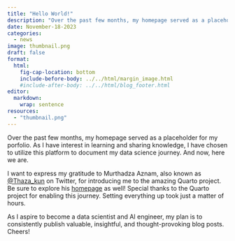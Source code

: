 ```yaml
---
title: "Hello World!"
description: "Over the past few months, my homepage served as a placeholder for my porfolio. As I have interest in learning and sharing knowledge, I have chosen to utilize this platform to document my data science journey. And now, here we are."
date: November-18-2023
categories: 
  - news
image: thumbnail.png
draft: false
format:
  html:
    fig-cap-location: bottom
    include-before-body: ../../html/margin_image.html
    #include-after-body: ../../html/blog_footer.html
editor: 
  markdown: 
    wrap: sentence
resources: 
  - "thumbnail.png"
---
```


Over the past few months, my homepage served as a placeholder for my porfolio.
As I have interest in learning and sharing knowledge, I have chosen to utilize this platform to document my data science journey.
And now, here we are.

I want to express my gratitude to Murthadza Aznam, also known as [\@Thaza_kun](https://twitter.com/Thaza_Kun) on Twitter, for introducing me to the amazing Quarto project. Be sure to explore his [homepage](https://thaza-kun.github.io/) as well!
Special thanks to the Quarto project for enabling this journey. Setting everything up took just a matter of hours.

As I aspire to become a data scientist and AI engineer, my plan is to consistently publish valuable, insightful, and thought-provoking blog posts. Cheers!

